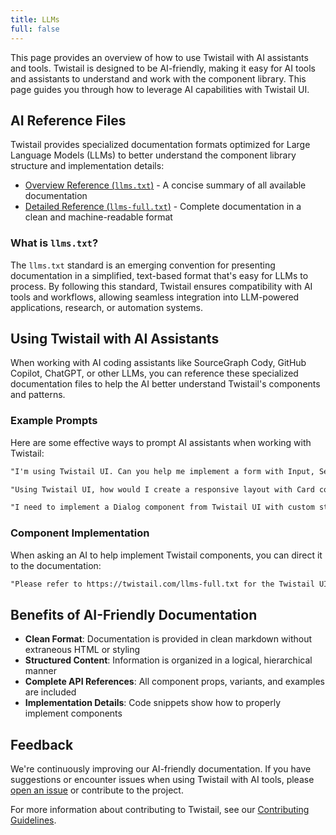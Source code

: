```yaml
---
title: LLMs
full: false
---
```


This page provides an overview of how to use Twistail with AI assistants and tools.
Twistail is designed to be AI-friendly, making it easy for AI tools and assistants to
understand and work with the component library. This page guides you through how to
leverage AI capabilities with Twistail UI.

## AI Reference Files

Twistail provides specialized documentation formats optimized for Large Language Models (LLMs) to better understand the component library structure and implementation details:

- [Overview Reference (`llms.txt`)](https://twistail.com/llms.txt) - A concise summary of all available documentation
- [Detailed Reference (`llms-full.txt`)](https://twistail.com/llms-full.txt) - Complete documentation in a clean and machine-readable format

### What is `llms.txt`?

The `llms.txt` standard is an emerging convention for presenting documentation in a simplified,
text-based format that's easy for LLMs to process. By following this standard, Twistail ensures
compatibility with AI tools and workflows, allowing seamless integration into LLM-powered
applications, research, or automation systems.

## Using Twistail with AI Assistants

When working with AI coding assistants like SourceGraph Cody, GitHub Copilot, ChatGPT,
or other LLMs, you can reference these specialized documentation files to help the
AI better understand Twistail's components and patterns.

### Example Prompts

Here are some effective ways to prompt AI assistants when working with Twistail:

```markdown
"I'm using Twistail UI. Can you help me implement a form with Input, Select, and Button components?"

"Using Twistail UI, how would I create a responsive layout with Card components?"

"I need to implement a Dialog component from Twistail UI with custom styling. Can you show me how?"
```

### Component Implementation

When asking an AI to help implement Twistail components, you can direct it to the documentation:

```markdown
"Please refer to https://twistail.com/llms-full.txt for the Twistail UI documentation and help me implement a Dropdown Menu component."
```

## Benefits of AI-Friendly Documentation

- **Clean Format**: Documentation is provided in clean markdown without extraneous HTML or styling
- **Structured Content**: Information is organized in a logical, hierarchical manner
- **Complete API References**: All component props, variants, and examples are included
- **Implementation Details**: Code snippets show how to properly implement components

## Feedback

We're continuously improving our AI-friendly documentation. If you have suggestions or encounter issues when using Twistail with AI tools, please [open an issue](https://github.com/riipandi/twistail/issues/new) or contribute to the project.

For more information about contributing to Twistail, see our [Contributing Guidelines](/docs/contributing-guidelines).
